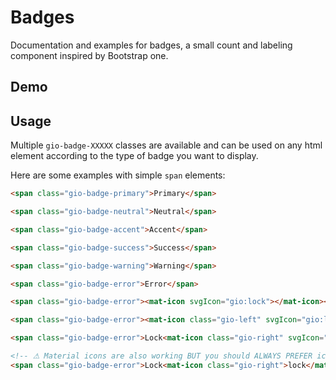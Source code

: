 
<Meta title="Components / Badge / README" />

# Badges

Documentation and examples for badges, a small count and labeling component inspired by Bootstrap one.

## Demo

<Story id="components-badge--all"></Story>

## Usage

Multiple `gio-badge-XXXXX` classes are available and can be used on any html element according to the type of badge you want to display.

Here are some examples with simple `span` elements:

```html
<span class="gio-badge-primary">Primary</span>

<span class="gio-badge-neutral">Neutral</span>

<span class="gio-badge-accent">Accent</span>

<span class="gio-badge-success">Success</span>

<span class="gio-badge-warning">Warning</span>

<span class="gio-badge-error">Error</span>

<span class="gio-badge-error"><mat-icon svgIcon="gio:lock"></mat-icon></span>

<span class="gio-badge-error"><mat-icon class="gio-left" svgIcon="gio:lock"></mat-icon> Lock</span>

<span class="gio-badge-error">Lock<mat-icon class="gio-right" svgIcon="gio:lock"></mat-icon></span>

<!-- ⚠ Material icons are also working BUT you should ALWAYS PREFER icons from the Gravitee lib (see Icons story)️  -->
<span class="gio-badge-error">Lock<mat-icon class="gio-right">lock</mat-icon></span>
```

